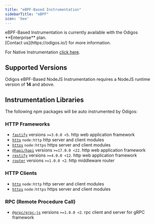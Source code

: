 ```yaml
---
title: "eBPF-Based Instrumentation"
sidebarTitle: "eBPF"
icon: 'bee'
---
```



<Info>
  eBPF-Based Instrumentation is currently available with the Odigos **Enterprise** plan.<br />
  [Contact us](https://odigos.io/) for more information.

  For Native Instrumentation [click here](/instrumentations/nodejs/native).
</Info>

## Supported Versions

Odigos eBPF-Based NodeJS Instrumentation requires a NodeJS runtime version of **14** and above.

<EbpfKernelVersionNote />

## Instrumentation Libraries

The following npm packages will be auto instrumented by Odigos:

### HTTP Frameworks

- [`fastify`](https://www.npmjs.com/package/fastify) versions `>=3.0.0 <5`. http web application framework
- [`http`](https://nodejs.org/api/http.html) `node:http` http server and client modules
- [`https`](https://nodejs.org/api/https.html) `node:https` https server and client modules
- [`@hapi/hapi`](https://www.npmjs.com/package/@hapi/hapi) versions `>=17.0.0 <22`. http web application framework
- [`restify`](https://www.npmjs.com/package/restify) versions `>=4.0.0 <12`. http web application framework
- [`router`](https://www.npmjs.com/package/router) versions `>=1.0.0 <2`. http middleware router

### HTTP Clients

- [`http`](https://nodejs.org/api/http.html) `node:http` http server and client modules
- [`https`](https://nodejs.org/api/https.html) `node:https` https server and client modules

### RPC (Remote Procedure Call)

- [`@grpc/grpc-js`](https://www.npmjs.com/package/@grpc/grpc-js) versions `>=1.0.0 <2`. rpc client and server for gRPC framework